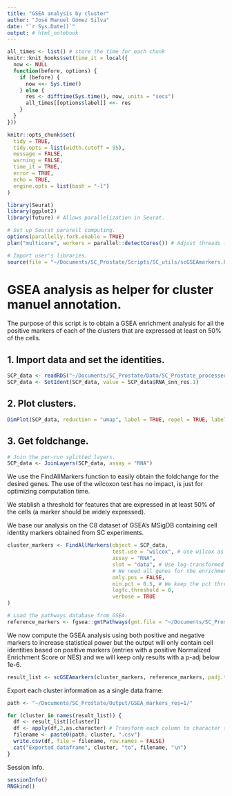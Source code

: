 ```yaml
---
title: "GSEA analysis by cluster"
author: "José Manuel Gómez Silva"
date: "`r Sys.Date()`"
output: # html_notebook
---
```


```r
all_times <- list() # store the time for each chunk
knitr::knit_hooks$set(time_it = local({
  now <- NULL
  function(before, options) {
    if (before) {
      now <<- Sys.time()
    } else {
      res <- difftime(Sys.time(), now, units = "secs")
      all_times[[options$label]] <<- res
    }
  }
}))

knitr::opts_chunk$set(
  tidy = TRUE,
  tidy.opts = list(width.cutoff = 95),
  message = FALSE,
  warning = FALSE,
  time_it = TRUE,
  error = TRUE,
  echo = TRUE,
  engine.opts = list(bash = "-l")
)
```


```r
library(Seurat)
library(ggplot2)
library(future) # Allows parallelization in Seurat.

# Set up Seurat pararell computing.
options(parallelly.fork.enable = TRUE)
plan("multicore", workers = parallel::detectCores()) # Adjust threads for memory use.

# Import user's libraries.
source(file = "~/Documents/SC_Prostate/Scripts/SC_utils/scGSEAmarkers.R")
```


# GSEA analysis as helper for cluster manuel annotation.

The purpose of this script is to obtain a GSEA enrichment analysis for all the positive markers of each of the clusters that are expressed at least on 50% of the cells.

## 1. Import data and set the identities.

```r

SCP_data <- readRDS("~/Documents/SC_Prostate/Data/SC_Prostate_processed.rds")
SCP_data <- SetIdent(SCP_data, value = SCP_data$RNA_snn_res.1)
```

## 2. Plot clusters.

```r

DimPlot(SCP_data, reduction = "umap", label = TRUE, repel = TRUE, label.size = 4) + theme(axis.title = element_text(size = 15), legend.text = element_text(size = 10), axis.text = element_text(size = 10)) + guides(colour = guide_legend(override.aes = list(size = 3)))
```

## 3. Get foldchange.

```r

# Join the per-run splitted layers.
SCP_data <- JoinLayers(SCP_data, assay = "RNA")
```


We use the FindAllMarkers function to easily obtain the foldchange for the desired genes. The use of the wilcoxon test has no impact, is just for optimizing computation time.

We stablish a threshold for features that are expressed in at least 50% of the cells (a marker should be widely expressed).

We base our analysis on the C8 dataset of GSEA's MSigDB containing cell identity markers obtained from SC experiments.

```r

cluster_markers <- FindAllMarkers(object = SCP_data,
                                  test.use = "wilcox", # Use wilcox as DE method as it is well-optimized with presto.
                                  assay = "RNA",
                                  slot = "data", # Use log-transformed CPMs.
                                  # We need all genes for the enrichment analysis:
                                  only.pos = FALSE,
                                  min.pct = 0.5, # We keep the pct threshold to avoid underrepresented genes.
                                  logfc.threshold = 0,
                                  verbose = TRUE
)

# Load the pathways database from GSEA.
reference_markers <- fgsea::gmtPathways(gmt.file = "~/Documents/SC_Prostate/Data/cell_markers_GSEA.gmt")
```
We now compute the GSEA analysis using both positive and negative markers to increase statistical power but the output will only contain cell identities based on positive markers (entries with a positive Normalized Enrichment Score or NES) and we will keep only results with a p-adj below 1e-6.

```r

result_list <- scGSEAmarkers(cluster_markers, reference_markers, padj.threshold = 1e-6, only.pos = TRUE, workers = parallel::detectCores())
```
Export each cluster information as a single data.frame:

```r

path <- "~/Documents/SC_Prostate/Output/GSEA_markers_res=1/"

for (cluster in names(result_list)) {
  df <- result_list[[cluster]]
  df <- apply(df,2,as.character) # Transform each column to character to avoid conflicts with lists.
  filename <- paste0(path, cluster, ".csv")
  write.csv(df, file = filename, row.names = FALSE)
  cat("Exported dataframe", cluster, "to", filename, "\n")
}

```

Session Info.

```r

sessionInfo()
RNGkind()
```
